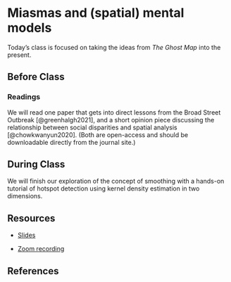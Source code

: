 # Miasmas and (spatial) mental models

Today's class is focused on taking the ideas from *The Ghost Map* into the present. 

## Before Class

### Readings

We will read one paper that gets into direct lessons from the Broad Street Outbreak [@greenhalgh2021], and a short opinion piece discussing the relationship between social disparities and spatial analysis [@chowkwanyun2020]. (Both are open-access and should be downloadable directly from the journal site.)

## During Class

We will finish our exploration of the concept of smoothing with a hands-on tutorial of hotspot detection using kernel density estimation in two dimensions. 

## Resources 

- [Slides](slides/session_8_miasmas_mental_models.qmd)

- [Zoom recording](https://umich.zoom.us/rec/share/wVbFiJdJ_pzQBvphIBLNWUq5xwItT1MAkmY2p-W09sAVYMS3_fbUxO3tuBeNqJQI.z1uMAJTD1VDzwA_t)

## References